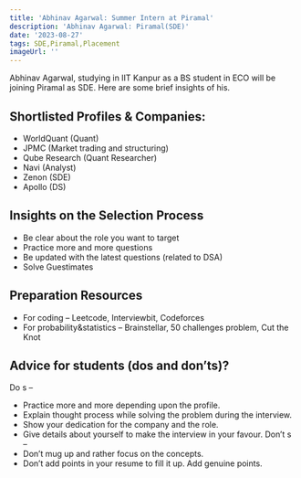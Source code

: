 ```yaml
---
title: 'Abhinav Agarwal: Summer Intern at Piramal'
description: 'Abhinav Agarwal: Piramal(SDE)'
date: '2023-08-27'
tags: SDE,Piramal,Placement
imageUrl: ''
---
```


Abhinav Agarwal, studying in IIT Kanpur as a BS student in ECO will be joining Piramal as SDE. Here are some brief insights of his.

## Shortlisted Profiles & Companies:
- WorldQuant (Quant)
- JPMC (Market trading and structuring)
- Qube Research (Quant Researcher)
- Navi (Analyst)
- Zenon (SDE)
- Apollo (DS)

## Insights on the Selection Process
- Be clear about the role you want to target
- Practice more and more questions
- Be updated with the latest questions (related to DSA)
- Solve Guestimates

##  Preparation Resources
- For coding – Leetcode, Interviewbit, Codeforces
- For probability&statistics – Brainstellar, 50    challenges problem, Cut the Knot

## Advice for students (dos and don’ts)? 
Do s –
- Practice more and more depending upon the profile.
- Explain thought process while solving the problem during the interview.
- Show your dedication for the company and the role.
- Give details about yourself to make the interview in your favour.
Don’t s –
- Don’t mug up and rather focus on the concepts.
- Don’t add points in your resume to fill it up. Add genuine points.

